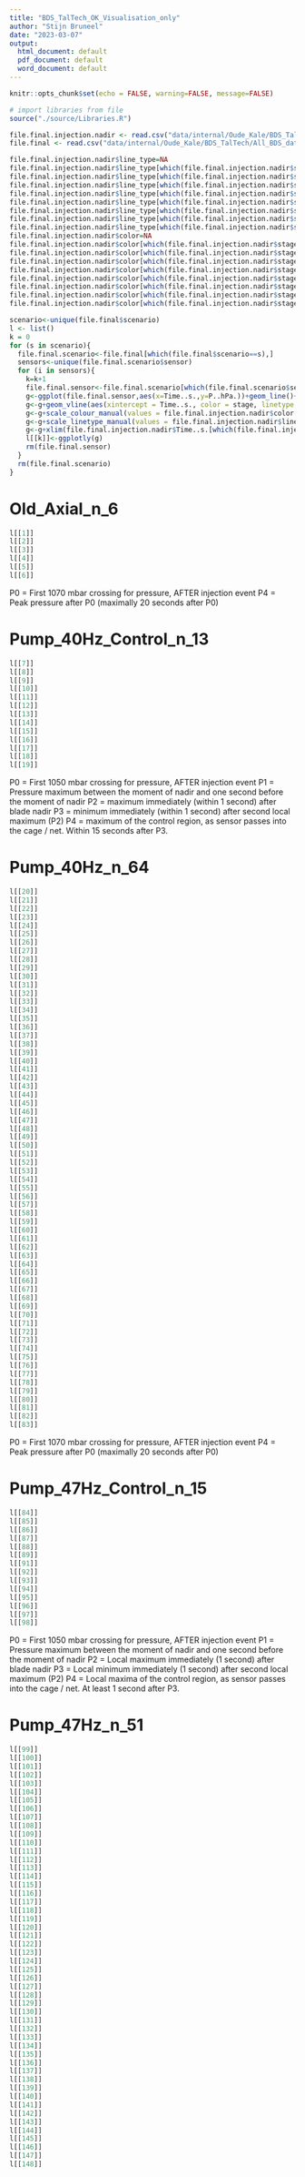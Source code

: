 ```yaml
---
title: "BDS_TalTech_OK_Visualisation_only"
author: "Stijn Bruneel"
date: "2023-03-07"
output:
  html_document: default
  pdf_document: default
  word_document: default
---
```


```r
knitr::opts_chunk$set(echo = FALSE, warning=FALSE, message=FALSE)
```

```r
# import libraries from file
source("./source/Libraries.R")
```

```r
file.final.injection.nadir <- read.csv("data/internal/Oude_Kale/BDS_TalTech/All_BDS_data_ROIs_OK_long.csv")
file.final <- read.csv("data/internal/Oude_Kale/BDS_TalTech/All_BDS_data_final_OK.csv")
```

```r
file.final.injection.nadir$line_type=NA
file.final.injection.nadir$line_type[which(file.final.injection.nadir$stage=="injection")]='solid'
file.final.injection.nadir$line_type[which(file.final.injection.nadir$stage=="nadir_pressure")]='solid'
file.final.injection.nadir$line_type[which(file.final.injection.nadir$stage=="exit")]='solid'
file.final.injection.nadir$line_type[which(file.final.injection.nadir$stage=="P0")]='solid'
file.final.injection.nadir$line_type[which(file.final.injection.nadir$stage=="P1")]='solid'
file.final.injection.nadir$line_type[which(file.final.injection.nadir$stage=="P2")]='solid'
file.final.injection.nadir$line_type[which(file.final.injection.nadir$stage=="P3")]='solid'
file.final.injection.nadir$line_type[which(file.final.injection.nadir$stage=="P4")]='solid'
file.final.injection.nadir$color=NA
file.final.injection.nadir$color[which(file.final.injection.nadir$stage=="injection")]='yellow'
file.final.injection.nadir$color[which(file.final.injection.nadir$stage=="nadir_pressure")]='green'
file.final.injection.nadir$color[which(file.final.injection.nadir$stage=="exit")]='orange'
file.final.injection.nadir$color[which(file.final.injection.nadir$stage=="P0")]='lightblue'
file.final.injection.nadir$color[which(file.final.injection.nadir$stage=="P1")]='blue'
file.final.injection.nadir$color[which(file.final.injection.nadir$stage=="P2")]='darkblue'
file.final.injection.nadir$color[which(file.final.injection.nadir$stage=="P3")]='purple'
file.final.injection.nadir$color[which(file.final.injection.nadir$stage=="P4")]='red'

scenario<-unique(file.final$scenario)
l <- list()
k = 0
for (s in scenario){
  file.final.scenario<-file.final[which(file.final$scenario==s),]
  sensors<-unique(file.final.scenario$sensor)
  for (i in sensors){
    k=k+1
    file.final.sensor<-file.final.scenario[which(file.final.scenario$sensor==i),]
    g<-ggplot(file.final.sensor,aes(x=Time..s.,y=P..hPa.))+geom_line()+theme_minimal()
    g<-g+geom_vline(aes(xintercept = Time..s., color = stage, linetype = stage), file.final.injection.nadir[which(file.final.injection.nadir$sensor==i),], size = 1)
    g<-g+scale_colour_manual(values = file.final.injection.nadir$color[which(file.final.injection.nadir$sensor==i)]) 
    g<-g+scale_linetype_manual(values = file.final.injection.nadir$line_type[which(file.final.injection.nadir$sensor==i)])
    g<-g+xlim(file.final.injection.nadir$Time..s.[which(file.final.injection.nadir$sensor==i & file.final.injection.nadir$stage=="injection")]-0.1,80)+ggtitle(paste0(s,"/",i))
    l[[k]]<-ggplotly(g)
    rm(file.final.sensor)
  }
  rm(file.final.scenario)
}
```

# Old_Axial_n_6

```r
l[[1]]
l[[2]]
l[[3]]
l[[4]]
l[[5]]
l[[6]]
```

P0 = First 1070 mbar crossing for pressure, AFTER injection event
P4 = Peak pressure after P0 (maximally 20 seconds after P0)

# Pump_40Hz_Control_n_13

```r
l[[7]]
l[[8]]
l[[9]]
l[[10]]
l[[11]]
l[[12]]
l[[13]]
l[[14]]
l[[15]]
l[[16]]
l[[17]]
l[[18]]
l[[19]]
```

P0 = First 1050 mbar crossing for pressure, AFTER injection event
P1 = Pressure maximum between the moment of nadir and one second before the moment of nadir
P2 = maximum immediately (within 1 second) after blade nadir
P3 = minimum immediately (within 1 second) after second local maximum (P2)
P4 = maximum of the control region, as sensor passes into the cage / net. Within 15 seconds after P3.

# Pump_40Hz_n_64

```r
l[[20]]
l[[21]]
l[[22]]
l[[23]]
l[[24]]
l[[25]]
l[[26]]
l[[27]]
l[[28]]
l[[29]]
l[[30]]
l[[31]]
l[[32]]
l[[33]]
l[[34]]
l[[35]]
l[[36]]
l[[37]]
l[[38]]
l[[39]]
l[[40]]
l[[41]]
l[[42]]
l[[43]]
l[[44]]
l[[45]]
l[[46]]
l[[47]]
l[[48]]
l[[49]]
l[[50]]
l[[51]]
l[[52]]
l[[53]]
l[[54]]
l[[55]]
l[[56]]
l[[57]]
l[[58]]
l[[59]]
l[[60]]
l[[61]]
l[[62]]
l[[63]]
l[[64]]
l[[65]]
l[[66]]
l[[67]]
l[[68]]
l[[69]]
l[[70]]
l[[71]]
l[[72]]
l[[73]]
l[[74]]
l[[75]]
l[[76]]
l[[77]]
l[[78]]
l[[79]]
l[[80]]
l[[81]]
l[[82]]
l[[83]]
```

P0 = First 1070 mbar crossing for pressure, AFTER injection event
P4 = Peak pressure after P0 (maximally 20 seconds after P0)

# Pump_47Hz_Control_n_15

```r
l[[84]]
l[[85]]
l[[86]]
l[[87]]
l[[88]]
l[[89]]
l[[91]]
l[[92]]
l[[93]]
l[[94]]
l[[95]]
l[[96]]
l[[97]]
l[[98]]
```

P0 = First 1050 mbar crossing for pressure, AFTER injection event
P1 = Pressure maximum between the moment of nadir and one second before the moment of nadir
P2 = Local maximum immediately (1 second) after blade nadir
P3 = Local minimum immediately (1 second) after second local maximum (P2)
P4 = Local maxima of the control region, as sensor passes into the cage / net. At least 1 second after P3.

# Pump_47Hz_n_51

```r
l[[99]]
l[[100]]
l[[101]]
l[[102]]
l[[103]]
l[[104]]
l[[105]]
l[[106]]
l[[107]]
l[[108]]
l[[109]]
l[[110]]
l[[111]]
l[[112]]
l[[113]]
l[[114]]
l[[115]]
l[[116]]
l[[117]]
l[[118]]
l[[119]]
l[[120]]
l[[121]]
l[[122]]
l[[123]]
l[[124]]
l[[125]]
l[[126]]
l[[127]]
l[[128]]
l[[129]]
l[[130]]
l[[131]]
l[[132]]
l[[133]]
l[[134]]
l[[135]]
l[[136]]
l[[137]]
l[[138]]
l[[139]]
l[[140]]
l[[141]]
l[[142]]
l[[143]]
l[[144]]
l[[145]]
l[[146]]
l[[147]]
l[[148]]
```

